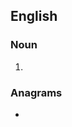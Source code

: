 ==English==

===Noun===
{{en-noun}}

# {{alternative spelling of|datolite|lang=en}}

===Anagrams===
* {{anagrams|en|thiolated}}